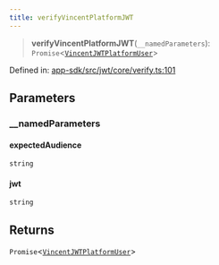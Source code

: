 ```yaml
---
title: verifyVincentPlatformJWT
---
```


> **verifyVincentPlatformJWT**(`__namedParameters`): `Promise`\<[`VincentJWTPlatformUser`](/api-reference/app-sdk/jwt/interfaces/VincentJWTPlatformUser)\>

Defined in: [app-sdk/src/jwt/core/verify.ts:101](https://github.com/LIT-Protocol/Vincent/blob/59bbcc58961d006596c8c80671cc1200f69f2946/packages/libs/app-sdk/src/jwt/core/verify.ts#L101)

## Parameters

### \_\_namedParameters

#### expectedAudience

`string`

#### jwt

`string`

## Returns

`Promise`\<[`VincentJWTPlatformUser`](/api-reference/app-sdk/jwt/interfaces/VincentJWTPlatformUser)\>
